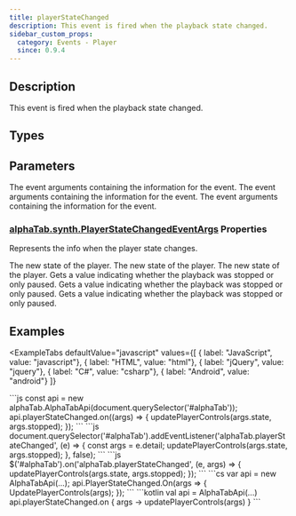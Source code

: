 ```yaml
---
title: playerStateChanged
description: This event is fired when the playback state changed.
sidebar_custom_props:
  category: Events - Player
  since: 0.9.4
---
```


<SinceBadge since="0.9.4" />


## Description
This event is fired when the playback state changed. 

<EventDescription />

## Types

<TypeTable>
    <TypeRow type="js" name="function (args: alphaTab.synth.PlayerStateChangedEventArgs): void" />
    <TypeRow type="net" name="System.Action<AlphaTab.Synth.PlayerStateChangedEventArgs>" />
    <TypeRow type="android" name="(args: alphaTab.synth.PlayerStateChangedEventArgs) -> Unit" />
</TypeTable>

## Parameters

<ParameterTable>
    <ParameterRow platform="js" name="args" type="alphaTab.synth.PlayerStateChangedEventArgs">
        The event arguments containing the information for the event.
    </ParameterRow>
    <ParameterRow platform="net" name="args" type="AlphaTab.Synth.PlayerStateChangedEventArgs">
        The event arguments containing the information for the event.
    </ParameterRow>
    <ParameterRow platform="android" name="args" type="alphaTab.synth.PlayerStateChangedEventArgs">
        The event arguments containing the information for the event.
    </ParameterRow>
</ParameterTable>

### [alphaTab.synth.PlayerStateChangedEventArgs](/docs/reference/plain/playerstatechangedeventargs.mdx) Properties

Represents the info when the player state changes.

<ParameterTable>
    <ParameterRow platform="js" name="state" type="alphaTab.synth.PlayerState">
        The new state of the player.
    </ParameterRow>
    <ParameterRow platform="net" name="State" type="AlphaTab.Synth.PlayerState">
        The new state of the player.
    </ParameterRow>
    <ParameterRow platform="android" name="state" type="alphaTab.synth.PlayerState">
        The new state of the player.
    </ParameterRow>
    <ParameterRow platform="js" name="stopped" type="boolean">
        Gets a value indicating whether the playback was stopped or only paused.
    </ParameterRow>
    <ParameterRow platform="net" name="Stopped" type="bool">
        Gets a value indicating whether the playback was stopped or only paused.
    </ParameterRow>
    <ParameterRow platform="android" name="stopped" type="Boolean">
        Gets a value indicating whether the playback was stopped or only paused.
    </ParameterRow>
</ParameterTable>

## Examples


<ExampleTabs
    defaultValue="javascript"
    values={[
      { label: "JavaScript", value: "javascript"},
      { label: "HTML", value: "html"},
      { label: "jQuery", value: "jquery"},
      { label: "C#", value: "csharp"},
      { label: "Android", value: "android"}
    ]}
>
<ExampleTabItem value="javascript">
```js
const api = new alphaTab.AlphaTabApi(document.querySelector('#alphaTab'));
api.playerStateChanged.on((args) => {
    updatePlayerControls(args.state, args.stopped);
});
```
</ExampleTabItem>
<ExampleTabItem value="html">
```js
document.querySelector('#alphaTab').addEventListener('alphaTab.playerStateChanged', (e) => {
    const args = e.detail;
    updatePlayerControls(args.state, args.stopped);
}, false);
```
</ExampleTabItem>
<ExampleTabItem value="jquery">
```js
$('#alphaTab').on('alphaTab.playerStateChanged', (e, args) => {
    updatePlayerControls(args.state, args.stopped);
});
```
</ExampleTabItem>
<ExampleTabItem value="csharp">
```cs
var api = new AlphaTabApi<MyControl>(...);
api.PlayerStateChanged.On(args =>
{
    UpdatePlayerControls(args);
});
```
</ExampleTabItem>
<ExampleTabItem value="android">
```kotlin
val api = AlphaTabApi<MyControl>(...)
api.playerStateChanged.on { args ->
    updatePlayerControls(args)
}
```
</ExampleTabItem>
</ExampleTabs>
